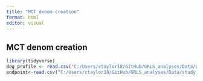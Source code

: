 ```yaml
---
title: "MCT denom creation"
format: html
editor: visual
---
```


## MCT denom creation

```r
library(tidyverse)
dog_profile <- read.csv("C:/Users/ctaylor18/GitHub/GRLS_analyses/Data/dog_profile_for_MCT.csv")
endpoint<-read.csv("C:/Users/ctaylor18/GitHub/GRLS_analyses/Data/study_endpoints_MCT.csv")
```
